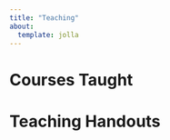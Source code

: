---
title: "Teaching"
about:
  template: jolla
---

# **Courses Taught**

# 

# Teaching Handouts
